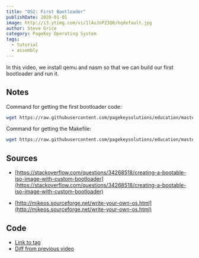 ```yaml
---
title: "OS2: First Bootloader"
publishDate: 2020-01-01
image: http://i3.ytimg.com/vi/1lAuJoPZ3Q0/hqdefault.jpg
author: Steve Grice
category: PageKey Operating System
tags:
  - tutorial
  - assembly
---
```


In this video, we install qemu and nasm so that we can build our first bootloader and run it.


<BlogYoutubeVideo videoId="1lAuJoPZ3Q0" />

## Notes

Command for getting the first bootloader code:

```bash
wget https://raw.githubusercontent.com/pagekeysolutions/education/master/OS/video2/first.asm
```

Command for getting the Makefile:

```bash
wget https://raw.githubusercontent.com/pagekeysolutions/education/master/OS/video2/Makefile
```

## Sources

* [https://stackoverflow.com/questions/34268518/creating-a-bootable-iso-image-with-custom-bootloader](https://stackoverflow.com/questions/34268518/creating-a-bootable-iso-image-with-custom-bootloader)

* [http://mikeos.sourceforge.net/write-your-own-os.html](http://mikeos.sourceforge.net/write-your-own-os.html)

## Code

- [Link to tag](https://github.com/pagekeysolutions/pkos/releases/tag/vid%2Fos002)
- [Diff from previous video](https://github.com/pagekeysolutions/pkos/compare/vid/os001..vid/os002)